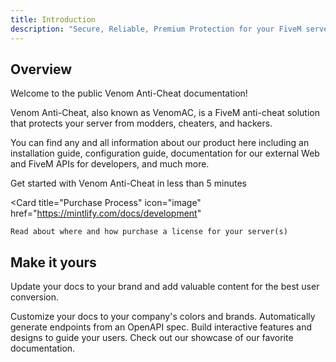 ```yaml
---
title: Introduction
description: "Secure, Reliable, Premium Protection for your FiveM server."
---
```


## Overview

Welcome to the public Venom Anti-Cheat documentation!

Venom Anti-Cheat, also known as VenomAC, is a FiveM anti-cheat solution that protects your server from modders, cheaters, and hackers.

You can find any and all information about our product here including an installation guide, configuration guide, documentation for our external Web and FiveM APIs for developers, and much more.

<CardGroup cols={2}>
  <Card
    title="Quickstart Guide"
    icon="bolt"
    href="/quickstart-guide"
  >
    Get started with Venom Anti-Cheat in less than 5 minutes
  </Card>

  <Card
    title="Purchase Process"
    icon="image"
    href="https://mintlify.com/docs/development"
  >
    Read about where and how purchase a license for your server(s) 
  </Card>
</CardGroup>

## Make it yours

Update your docs to your brand and add valuable content for the best user conversion.

<CardGroup cols={2}>
  <Card
    title="Customize Style"
    icon="palette"
    href="https://mintlify.com/docs/settings/global"
  >
    Customize your docs to your company's colors and brands.
  </Card>
  <Card
    title="Reference APIs"
    icon="code"
    href="https://mintlify.com/docs/api-playground/openapi"
  >
    Automatically generate endpoints from an OpenAPI spec.
  </Card>
  <Card
    title="Add Components"
    icon="screwdriver-wrench"
    href="https://mintlify.com/docs/components/accordion"
  >
    Build interactive features and designs to guide your users.
  </Card>
  <Card
    title="Get Inspiration"
    icon="stars"
    href="https://mintlify.com/showcase"
  >
    Check out our showcase of our favorite documentation.
  </Card>
</CardGroup>
